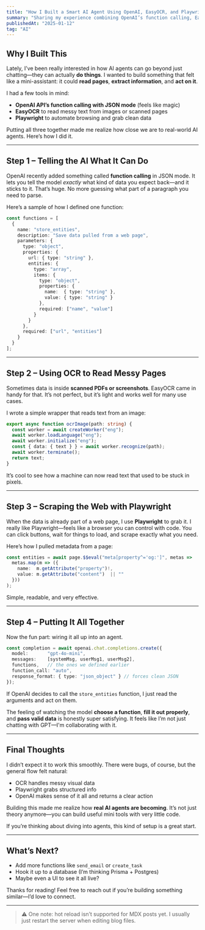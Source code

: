 ```yaml
---
title: "How I Built a Smart AI Agent Using OpenAI, EasyOCR, and Playwright"
summary: "Sharing my experience combining OpenAI’s function calling, EasyOCR, and Playwright to build a small but powerful AI agent."
publishedAt: "2025-01-12"
tag: "AI"
---
```


## Why I Built This

Lately, I’ve been really interested in how AI agents can go beyond just chatting—they can actually **do things**. I wanted to build something that felt like a mini-assistant: it could **read pages**, **extract information**, and **act on it**.

I had a few tools in mind:
- **OpenAI API’s function calling with JSON mode** (feels like magic)
- **EasyOCR** to read messy text from images or scanned pages
- **Playwright** to automate browsing and grab clean data

Putting all three together made me realize how close we are to real-world AI agents. Here’s how I did it.

---

## Step 1 – Telling the AI What It Can Do

OpenAI recently added something called **function calling** in JSON mode. It lets you tell the model *exactly* what kind of data you expect back—and it sticks to it. That’s huge. No more guessing what part of a paragraph you need to parse.

Here’s a sample of how I defined one function:

```ts
const functions = [
  {
    name: "store_entities",
    description: "Save data pulled from a web page",
    parameters: {
      type: "object",
      properties: {
        url: { type: "string" },
        entities: {
          type: "array",
          items: {
            type: "object",
            properties: {
              name:  { type: "string" },
              value: { type: "string" }
            },
            required: ["name", "value"]
          }
        }
      },
      required: ["url", "entities"]
    }
  }
];
```

---

## Step 2 – Using OCR to Read Messy Pages

Sometimes data is inside **scanned PDFs or screenshots**. EasyOCR came in handy for that. It’s not perfect, but it’s light and works well for many use cases.

I wrote a simple wrapper that reads text from an image:

```ts
export async function ocrImage(path: string) {
  const worker = await createWorker("eng");
  await worker.loadLanguage("eng");
  await worker.initialize("eng");
  const { data: { text } } = await worker.recognize(path);
  await worker.terminate();
  return text;
}
```

It’s cool to see how a machine can now read text that used to be stuck in pixels.

---

## Step 3 – Scraping the Web with Playwright

When the data is already part of a web page, I use **Playwright** to grab it. I really like Playwright—feels like a browser you can control with code. You can click buttons, wait for things to load, and scrape exactly what you need.

Here’s how I pulled metadata from a page:

```ts
const entities = await page.$$eval("meta[property^='og:']", metas =>
  metas.map(m => ({
    name:  m.getAttribute("property")!,
    value: m.getAttribute("content")  || ""
  }))
);
```

Simple, readable, and very effective.

---

## Step 4 – Putting It All Together

Now the fun part: wiring it all up into an agent.

```ts
const completion = await openai.chat.completions.create({
  model:       "gpt-4o-mini",
  messages:    [systemMsg, userMsg1, userMsg2],
  functions,   // the ones we defined earlier
  function_call: "auto",
  response_format: { type: "json_object" } // forces clean JSON
});
```

If OpenAI decides to call the `store_entities` function, I just read the arguments and act on them.

The feeling of watching the model **choose a function**, **fill it out properly**, and **pass valid data** is honestly super satisfying. It feels like I’m not just chatting with GPT—I'm collaborating with it.

---

## Final Thoughts

I didn’t expect it to work this smoothly. There were bugs, of course, but the general flow felt natural:

- OCR handles messy visual data
- Playwright grabs structured info
- OpenAI makes sense of it all and returns a clear action

Building this made me realize how **real AI agents are becoming**. It’s not just theory anymore—you can build useful mini tools with very little code.

If you’re thinking about diving into agents, this kind of setup is a great start.

---

## What’s Next?

- Add more functions like `send_email` or `create_task`
- Hook it up to a database (I’m thinking Prisma + Postgres)
- Maybe even a UI to see it all live?

Thanks for reading! Feel free to reach out if you’re building something similar—I’d love to connect.

---

> ⚠️ One note: hot reload isn’t supported for MDX posts yet. I usually just restart the server when editing blog files.

